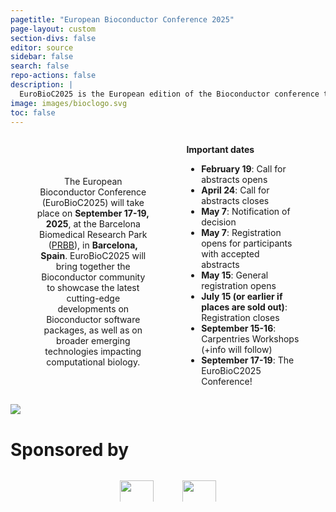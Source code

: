 ```yaml
---
pagetitle: "European Bioconductor Conference 2025"
page-layout: custom
section-divs: false
editor: source
sidebar: false
search: false
repo-actions: false
description: |
  EuroBioC2025 is the European edition of the Bioconductor conference that will take place on September 17th to 19th, 2025, in Barcelona, Spain. EuroBioC2025 will bring together the Bioconductor community to showcase the latest cutting-edge developments on the Bioconductor software packages, as well as on broader emerging technologies impacting computational biology.
image: images/bioclogo.svg
toc: false
---
```


:::: {.columns}

::: {.column width="5%"}

:::

::: {.column width="43%"}
::: {style="text-align:center;"}
\
\
\
The European Bioconductor Conference (EuroBioC2025) will take place on
**September 17-19, 2025**, at the Barcelona Biomedical Research Park
([PRBB](https://www.prbb.org)), in **Barcelona, Spain**. EuroBioC2025 will bring together the Bioconductor community to showcase the latest cutting-edge developments on Bioconductor software packages, as well as on broader emerging technologies impacting computational biology.
:::
:::

::: {.column width="4%"}

:::

::: {.column width="43%"}
**Important dates**

- **February 19**: Call for abstracts opens
- **April 24**: Call for abstracts closes
- **May 7**: Notification of decision
- **May 7**: Registration opens for participants with accepted abstracts
- **May 15**: General registration opens
- **July 15 (or earlier if places are sold out)**: Registration closes
- **September 15-16**: Carpentries Workshops (+info will follow)
- **September 17-19**: The EuroBioC2025 Conference!
:::

::: {.column width="5%"}

:::

::::

![](images/prbb_beach.png)

# Sponsored by

:::: {.columns}
::: {.column width="33%"}
:::

::: {.column width="33%"}

:::: {.columns}
::: {.column width="48%"}
[![](images/sponsors/Bigomics-Logo-1000x358.png){width=100%}](https://bigomics.ch){target="_blank"}
:::

::: {.column width="4%"}
:::

::: {.column width="48%"}
[![](images/sponsors/MedBioinformatics-Logo-1000x358.png){width=100%}](https://medbioinformatics.com){target="_blank"}
:::

::::

:::

::: {.column width="33%"}
:::

::::
